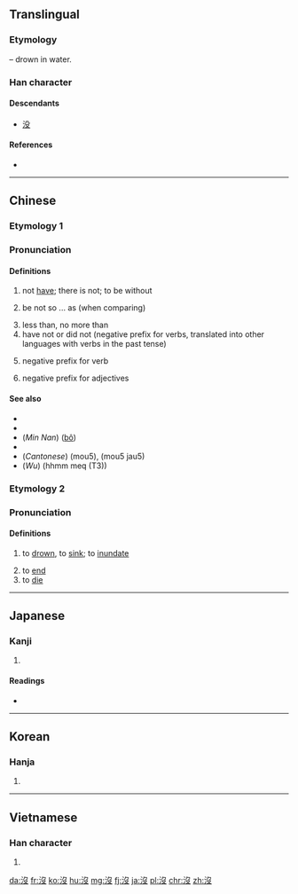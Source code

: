 {{also|没}}
==Translingual==
{{stroke order|type=animate}}
{{zh-forms|s=没}}

===Etymology===
{{Han compound|氵|t1=water|𠬛|ls=psc|c1=s|c2=p}} – drown in water.

===Han character===
{{Han char|rn=85|rad=水|as=04|sn=7|four=3714<sub>7</sub>|canj=水弓水 (ENE)|ids=⿰[[氵]][[𠬛]]}}

====Descendants====
* [[没]]

====References====
* {{Han ref|kx=0611.100|dkj=17204|dj=1004.030|hdz=31571.020|uh=6C92|ud=27794|bh=A853|bd=43091}}

----

==Chinese==
{{zh-forms|s=没}}

===Etymology 1===

===Pronunciation===
{{zh-pron
|m=méi
|c=mut6
|h=pfs=mu̍t
|mn=bo̍at
|w=5meq
|ma=y
|mc=y
|oc=y
|cat=v,part
}}

====Definitions====
{{zh-hanzi}}

# not [[have]]; there is not; to be without
#: {{zh-usex|這兒{r} 沒 人。|There's nobody here.}}
# be not so ... as (when comparing)
#: {{zh-usex|我 沒 你 高。|I'm not as tall as you.}}
# less than, no more than
# have not or did not (negative prefix for verbs, translated into other languages with verbs in the past tense)
#: {{zh-usex|他 沒 來。|He hasn't come.}}
# negative prefix for verb {{zh-l|有}}
#: {{zh-usex|我 沒有 朋友。|I have no fiends.}}
# negative prefix for adjectives
#: {{zh-l|沒意思|méiyìsi|uninteresting}}

====See also====
* {{zh-l|不|bù}}
* {{zh-l|無|wú}}
* (''Min Nan'') {{zh-l|無}} ([[bô]])
* {{zh-l|沒有}}
* (''Cantonese'') {{zh-l|冇}} (mou5), {{zh-l|冇有}} (mou5 jau5)
* (''Wu'') {{zh-l|嘸沒/呒没}} (hhmm meq (T3))

===Etymology 2===

===Pronunciation===
{{zh-pron
|m=mò
|c=mut6
|h=pfs=mu̍t
|mn=bo̍at
|w=5meq
|ma=y
|mc=y
|oc=y
|cat=v
}}

====Definitions====
{{zh-hanzi}}

# to [[drown]], to [[sink]]; to [[inundate]]
#: {{zh-l|淹沒|yānmò|to submerge; to inundate}}
# to [[end]]
# to [[die]]

{{zh-cat|Beginning}}

----

==Japanese==

===Kanji===
{{ja-kanji|grade=|rs=水04}}

# {{defn|lang=ja|sort=水04}}

====Readings====
* {{ja-readings|on=[[ぼつ]] (botsu), [[ばい]] (bai), [[ば]] (ba)|kun=[[しずむ]] (shizumu), [[おわる]] (owaru), [[しぬ]] (shinu)}}

----

==Korean==

===Hanja===
{{ko-hanja|hangeul=몰|eumhun=|mr=mol|y=mol}}

# {{defn|lang=ko|sort=水04}}

----

==Vietnamese==

===Han character===
{{vi-hantu|một|rs=水04}}

# {{defn|lang=vi|sort=水04}}

[[da:沒]]
[[fr:沒]]
[[ko:沒]]
[[hu:沒]]
[[mg:沒]]
[[fj:沒]]
[[ja:沒]]
[[pl:沒]]
[[chr:沒]]
[[zh:沒]]